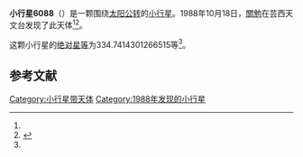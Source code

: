 {{Infobox planet
| bgcolour = #FFFFC0
| name = 6088 Hoshigakubo
| symbol = 
| image = 
| caption = 
| discovery = yes
| discovery_ref = 
| discoverer = [[關勉|關勉]]
| discovery_site = [[芸西天文台|芸西天文台]] 
| discovered = 1988年10月18日
| designations = yes
| mp_name = 
| named_after = 
| alt_names = 1988 UH/ 1977 UJ5 / 1990 DZ6
| mp_category = [[主带小行星|主带小行星]]
| orbit_ref = <ref name="a">[http://ssd.jpl.nasa.gov/sbdb.cgi?sstr=6088 6088 Hoshigakubo] {{Wayback|url=http://ssd.jpl.nasa.gov/sbdb.cgi?sstr=6088 |date=20210717071248 }}，小行星數據庫瀏覽器（JPL Small-Body Database Browser）－[[美国国家航空航天局|美国国家航空航天局]]喷气推进实验室</ref>
| epoch = 2456400.5 (2013年4月18日更新)
| aphelion = {{convert|3.451794658723112|AU|km|3|abbr=on|lk=out}}
| perihelion = {{convert|2.737394701876374|AU|km|3|abbr=on}}
| semimajor = {{convert|3.094594680299743|AU|km|3|abbr=on}}
| eccentricity = 0.115427064
| period = 1988.401531 [[日|日]]<br />5.44[[儒略年|儒略年]]
| avg_speed = 
| inclination = 3.749817792350533
| asc_node = 202.3703691393624
| mean_anomaly = 
| arg_peri = 334.7414301266515
| satellites = 
| physical_characteristics = yes
| dimensions = 
| mass = 
| density = 
| surface_grav = 
| escape_velocity = 
| sidereal_day = 
| axial_tilt = 
| pole_ecliptic_lat = 
| pole_ecliptic_lon = 
| albedo = 
| temperatures= 
| temp_name1 = 
| mean_temp_1 = 
| max_temp_1 = 
| temp_name2 = 
| max_temp_2 = 
| spectral_type = 
| abs_magnitude = 334.7414301266515
}}

'''小行星6088'''（{{lang-en|6088 Hoshigakubo}}）是一颗围绕[[太阳|太阳]][[公转|公转]]的[[小行星|小行星]]。1988年10月18日，[[關勉|關勉]]在芸西天文台发现了此天体<ref name="a" /><ref>{{cite news|title=小行星列表|url=http://cfa-www.harvard.edu/iau/lists/NumberedMPs.txt|accessdate=2013-07-08|newspaper=哈佛大学|archive-date=2008-05-17|archive-url=https://web.archive.org/web/20080517010638/http://cfa-www.harvard.edu/iau/lists/NumberedMPs.txt|dead-url=no}}</ref>。

这颗小行星的[[绝对星等|绝对星等]]为334.7414301266515等<ref name="a" />。

==参考文献==
{{reflist}}
{{Minor Planet Number|[[小行星6087|小行星6087]]|[[小行星6089|小行星6089]]}}

{{小天体}}

[[Category:小行星带天体|Category:小行星带天体]]
[[Category:1988年发现的小行星|Category:1988年发现的小行星]]

{{asteroid-stub}}